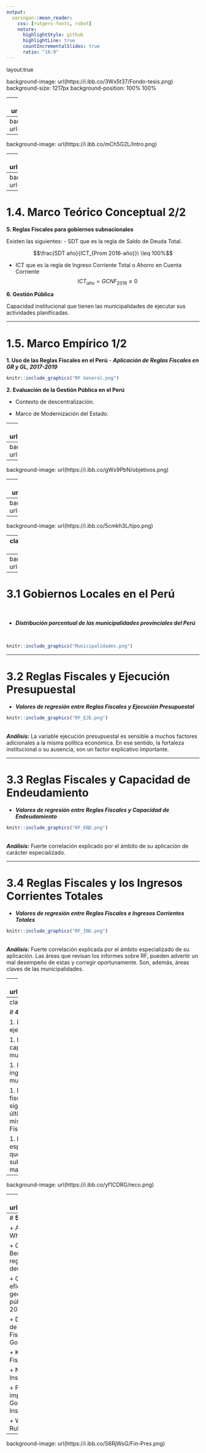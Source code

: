 ```yaml
---
output:
  xaringan::moon_reader:
    css: [rutgers-fonts, robot]
    nature:
      highlightStyle: github
      highlightLine: true
      countIncrementalSlides: true
      ratio: "16:9"
---
```

layout:true 

background-image: url(https://i.ibb.co/3Wx5t37/Fondo-tesis.png)
background-size: 1217px
background-position: 100% 100%

---
background-image: url(https://i.ibb.co/ysJJ0hX/caratula.png)

---
background-image: url(https://i.ibb.co/dLYYSQ2/Estructura.png)

---
background-image: url(https://i.ibb.co/mCh5G2L/Intro.png)

---
background-image: url(https://i.ibb.co/gw6bgxC/Realidad.png)

---
background-image: url(https://i.ibb.co/NZxTYHr/marco1.png)

---

# **1.4. Marco Teórico Conceptual 2/2**

**5. Reglas Fiscales para gobiernos subnacionales**

Existen las siguientes:
- SDT  que es la regla de Saldo de Deuda Total. 

$$\frac{SDT año}{ICT_{Prom 2016-año}}\ \leq 100%$$

- ICT que es la regla de Ingreso Corriente Total o Ahorro en Cuenta Corriente
$$ICT_{año} = GCNF_{2019} \geq 0$$

**6. Gestión Pública**

Capacidad institucional que tienen las municipalidades de ejecutar sus actividades planificadas.

---

# **1.5. Marco Empírico 1/2**

**1. Uso de las Reglas Fiscales en el Perú**
- ***Aplicación de Reglas Fiscales en GR y GL, 2017-2019***
```r

knitr::include_graphics("RF General.png")
```

**2. Evaluación de la Gestión Pública en el Perú**

- Contexto de descentralización. 

- Marco de Modernización del Estado. 

---
background-image: url(https://i.ibb.co/dG8d5Mf/marco6.png)

---
background-image: url(https://i.ibb.co/j6y0P6R/Pregunta.png)

---
background-image: url(https://i.ibb.co/gWx9PbN/objetivos.png)

---
background-image: url(https://i.ibb.co/QPNVqL0/Hipo.png)

---
background-image: url(https://i.ibb.co/fXKhJ93/methods.png)

---
background-image: url(https://i.ibb.co/5cmkh3L/tipo.png)

---
class: middle
# **2.3 Operacionalización de las Variables**

```r
library(dplyr)
library(kableExtra)

collapse_rows_dt <- data.frame(Variable = c(rep("Reglas Fiscales Subnacionales", 2), rep("Gestión Pública Local", 3)),
                 "Definición_Conceptual" = c(rep("Son instrumentos de política fiscal destinadas a asegurar la estabilidad macroeconómica a través de límites de gasto y de medición de ingresos corrientes.", 2), rep("Es la capacidad institucional que tienen las municipalidades de ejecutar las actividades que planifican manteniendo un buen estado financiero.", 3)),
                 Dimensiones = c(rep("Saldo de Deuda Total",1), rep("Ahorro en Cuenta Corriente",1), rep("Planificación",1), rep("Capacidad de Financiamiento",1), rep(" ",1)),
                 Indicadores = c("Cantidad en soles del Saldo de Deuda Total", "Cantidad en soles del Ahorro en Cuenta Corriente", "Porcentaje de Ejecución Presupuestal", "Cantidad en Soles de los Ingresos Corrientes Totales", "Cantidad en soles de la Capacidad de Endeudamiento"))
 kbl(collapse_rows_dt, align = "c") %>%
  kable_paper(full_width = F) %>%
  column_spec(1, bold = T) %>%
  collapse_rows(columns = 1:2, valign = "middle") %>%
   kable_styling(full_width = F, font_size = 19)
```
---
background-image: url(https://i.ibb.co/ZBZ6tKT/results.png)

---

# **3.1 Gobiernos Locales en el Perú**

<br>

- ***Distribución porcentual de las municipalidades provinciales del Perú***

<br>

```r

knitr::include_graphics("Municipalidades.png")

```

---

# **3.2 Reglas Fiscales y Ejecución Presupuestal**

- ***Valores de regresión entre Reglas Fiscales y Ejecución Presupuestal***
<br>

```r

knitr::include_graphics("RF_EJE.png")

```
<br>
***Análisis:*** La variable ejecución presupuestal es sensible a muchos factores adicionales a la misma política económica. En ese sentido, la fortaleza institucional o su ausencia, son un factor explicativo importante. 

---

# **3.3 Reglas Fiscales y Capacidad de Endeudamiento**

- ***Valores de regresión entre Reglas Fiscales y Capacidad de Endeudamiento***
<br>

```r

knitr::include_graphics("RF_END.png")

```
<br>
***Análisis:*** Fuerte correlación explicado por el ámbito de su aplicación de carácter especializado. 

---


# **3.4 Reglas Fiscales y los Ingresos Corrientes Totales**

- ***Valores de regresión entre Reglas Fiscales e Ingresos Corrientes Totales***
<br>

```r

knitr::include_graphics("RF_ING.png")

```
<br>
***Análisis:*** Fuerte correlación explicada por el ámbito especializado de su aplicación. Las áreas que revisan los informes sobre RF, pueden advertir un mal desempeño de estas y corregir oportunamente. Son, además, áreas claves de las municipalidades.

---
background-image: url(https://i.ibb.co/nLQjh34/conclusions.png)

---
class: my-one-page-font

# **4.1 Conclusiones**

1. El efecto de las reglas fiscales sobre la ejecución presupuestal, no es significativo. 

1. El efecto de las reglas fiscales sobre la capacidad de endeudamiento de las municipalidades, es significativa positiva. 

1. El efecto de las reglas fiscales sobre los ingresos corrientes totales de las municipalidades, es significativa positiva.

1. De forma general, los efectos de las reglas fiscales sobre la gestión pública son significativos siempre que los atributos de esta última variable se encuentren dentro de la misma área de especialización de las Reglas Fiscales. 

1. Los efectos sobre atributos económicos especializados evidencia la postura teórica de que las reglas fiscales, incluso de nivel subnacional, fortalece la estabilidad macroeconómica nacional. 

---
background-image: url(https://i.ibb.co/yf1CDRG/reco.png)

---
background-image: url(https://i.ibb.co/M1CkDyt/biblio.png)


---
# **5.1 Bibliografía Destacada**

+ Altunbas,  Y.,  y  Thornton,  J. (2015) Why  do  countries  adopt  Fiscal Rules?

+ Chamorro Narváez, R. A. y Urrea Bermúdez, A. F. (2016) Incidencia de las reglas fiscales en  la  sostenibilidad  de  la  deuda  pública  territorial  en Colombia. 

+ Consejo  Fiscal  (s.f.)  Municipalidades,  eficiencia  del  gasto  y  clústeres  geográficos: Evaluación del gasto público a nivel municipal, Perú 2011- 2014. 

+ Decreto Legislativo N° 1275  – Marco de la Responsabilidad  y  Transparencia Fiscal  de los Gobiernos Regionales Y Gobiernos Locales. (2016). 

+ Kopits, G., y Symansky, S. (1998) Fiscal Policy Rules. 

+ North,  D.  (1995)  Instituciones,  Cambio  Institucional  y  Desempeño  Económico

+ Park,  S.  (2019)  The  Impact  of  State-imposed  Fiscal  Rules  on  Municipal  Government Fiscal Outcomes: Does Institutional Configuration Matter?.

+ Wyplosz, C. (2011) Fiscal Discipline: Rules Rather than Institutions. 

---
background-image: url(https://i.ibb.co/S6RjWsG/Fin-Pres.png)